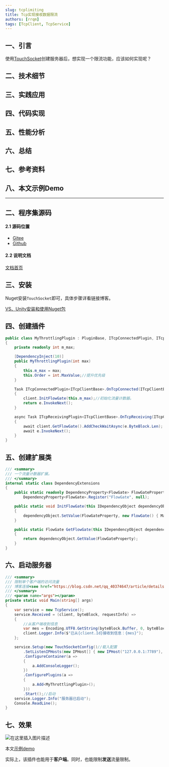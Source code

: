 ```yaml
---
slug: tcplimiting
title: Tcp实现接收数据限流
authors: [rrqm]
tags: [TcpClient, TcpService]
---
```



## 一、引言

使用[TouchSocket](https://gitee.com/dotnetchina/TouchSocket)创建服务器后，想实现一个限流功能，应该如何实现呢？

## 二、技术细节

## 三、实践应用

## 四、代码实现

## 五、性能分析

## 六、总结

## 七、参考资料

## 八、本文示例Demo

<CardLink link="https://gitee.com/RRQM_Home/TouchSocket/tree/master/examples/BlogsDemos/ThrottlingConsoleApp" isPro="true"/>

***
## 二、程序集源码

#### 2.1 源码位置
- [Gitee](https://gitee.com/RRQM_Home)
- [Github](https://github.com/RRQM)

#### 2.2 说明文档
[文档首页](https://touchsocket.net/)

## 三、安装
Nuget安装`TouchSocket`即可，具体步骤详看链接博客。

[VS、Unity安装和使用Nuget包](https://blog.csdn.net/qq_40374647/article/details/121464929)

## 四、创建插件

```csharp
public class MyThrottlingPlugin : PluginBase, ITcpConnectedPlugin, ITcpReceivingPlugin
{
    private readonly int m_max;

    [DependencyInject(10)]
    public MyThrottlingPlugin(int max)
    {
        this.m_max = max;
        this.Order = int.MaxValue;//提升优先级
    }

    Task ITcpConnectedPlugin<ITcpClientBase>.OnTcpConnected(ITcpClientBase client, ConnectedEventArgs e)
    {
        client.InitFlowGate(this.m_max);//初始化流量计数器。
        return e.InvokeNext();
    }

    async Task ITcpReceivingPlugin<ITcpClientBase>.OnTcpReceiving(ITcpClientBase client, ByteBlockEventArgs e)
    {
        await client.GetFlowGate().AddCheckWaitAsync(e.ByteBlock.Len);
        await e.InvokeNext();
    }
}
```

## 五、创建扩展类

```csharp
/// <summary>
/// 一个流量计数器扩展。
/// </summary>
internal static class DependencyExtensions
{
    public static readonly DependencyProperty<FlowGate> FlowGateProperty =
        DependencyProperty<FlowGate>.Register("FlowGate", null);

    public static void InitFlowGate(this IDependencyObject dependencyObject, int max)
    {
        dependencyObject.SetValue(FlowGateProperty, new FlowGate() { Maximum = max });
    }

    public static FlowGate GetFlowGate(this IDependencyObject dependencyObject)
    {
        return dependencyObject.GetValue(FlowGateProperty);
    }
}
```

## 六、启动服务器

```csharp
/// <summary>
/// 限制单个客户端的访问流量
/// 博客连接<see href="https://blog.csdn.net/qq_40374647/article/details/125496769"/>
/// </summary>
/// <param name="args"></param>
private static void Main(string[] args)
{
    var service = new TcpService();
    service.Received = (client, byteBlock, requestInfo) =>
    {
        //从客户端收到信息
        var mes = Encoding.UTF8.GetString(byteBlock.Buffer, 0, byteBlock.Len);
        client.Logger.Info($"已从{client.Id}接收到信息：{mes}");
    };

    service.Setup(new TouchSocketConfig()//载入配置
        .SetListenIPHosts(new IPHost[] { new IPHost("127.0.0.1:7789"), new IPHost(7790) })//同时监听两个地址
        .ConfigureContainer(a =>
        {
            a.AddConsoleLogger();
        })
        .ConfigurePlugins(a =>
        {
            a.Add<MyThrottlingPlugin>();
        }))
        .Start();//启动
    service.Logger.Info("服务器已启动");
    Console.ReadLine();
}
```

## 七、效果
![在这里插入图片描述](https://i-blog.csdnimg.cn/blog_migrate/c8f957d58769b7cc5770f59d0494f558.gif)

本文[示例demo](https://gitee.com/RRQM_Home/TouchSocket/tree/master/examples/BlogsDemos/ThrottlingConsoleApp)

实际上，该插件也能用于**客户端**。同时，也能限制**发送**流量限制。
